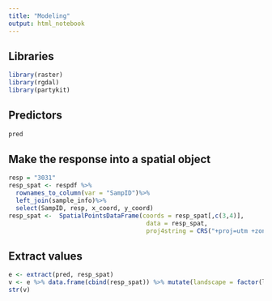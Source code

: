 ```yaml
---
title: "Modeling"
output: html_notebook
---
```


## Libraries
```r
library(raster)
library(rgdal)
library(partykit)
```

## Predictors
```r
pred
```

## Make the response into a spatial object
```r
resp = "3031"
resp_spat <- respdf %>%
  rownames_to_column(var = "SampID")%>%
  left_join(sample_info)%>%
  select(SampID, resp, x_coord, y_coord)
resp_spat <-  SpatialPointsDataFrame(coords = resp_spat[,c(3,4)],
                                      data = resp_spat,
                                      proj4string = CRS("+proj=utm +zone=33 +datum=WGS84 +units=m +no_defs"))
```

## Extract values
```r
e <- extract(pred, resp_spat)
v <- e %>% data.frame(cbind(resp_spat)) %>% mutate(landscape = factor(landscape))
str(v)
```
